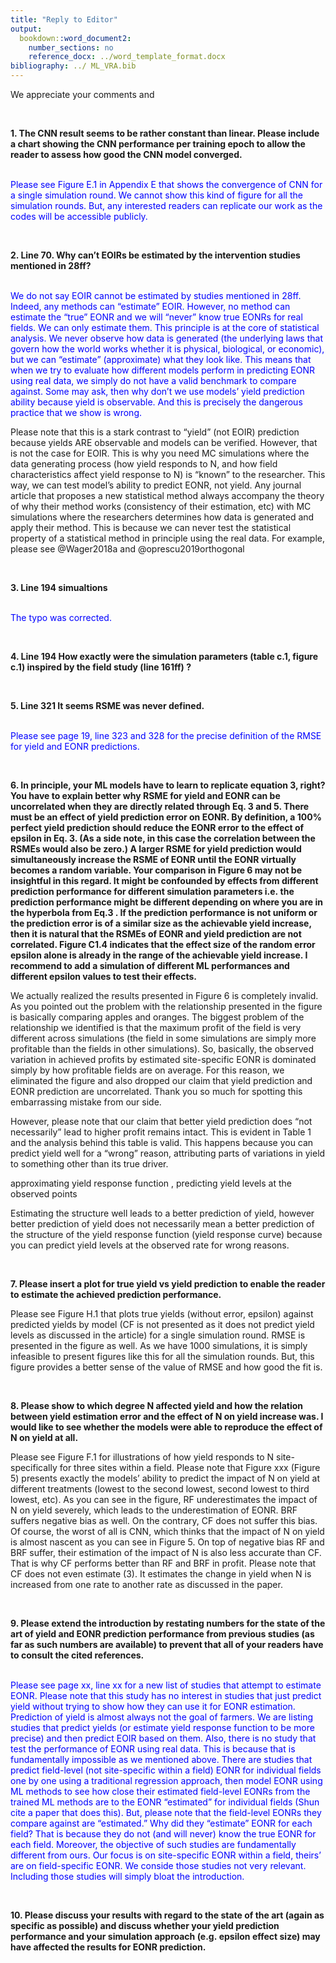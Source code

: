 ```yaml
---
title: "Reply to Editor"
output:
  bookdown::word_document2:
    number_sections: no
    reference_docx: ../word_template_format.docx
bibliography: ../ ML_VRA.bib
---
```


We appreciate your comments and 

<br>

**1. The CNN result seems to be rather constant than linear. Please include a chart showing the CNN performance per training epoch to allow the reader to assess how good the CNN model converged.**

<span style="color:blue">  
Please see Figure E.1 in Appendix E that shows the convergence of CNN for a single simulation round. We cannot show this kind of figure for all the simulation rounds. But, any interested readers can replicate our work as the codes will be accessible publicly.
</span>

<br>

**2. Line 70. Why can't EOIRs be estimated by the intervention studies mentioned in 28ff?**

<span style="color:blue">  
We do not say EOIR cannot be estimated by studies mentioned in 28ff. Indeed, any methods can "estimate" EOIR. However, no method can estimate the "true" EONR and we will 
"never" know true EONRs for real fields. We can only estimate them. This principle is at the core of statistical analysis. We never observe how data is generated (the underlying laws that govern how the world works whether it is physical, biological, or economic), but we can "estimate" (approximate) what they look like. This means that when we try to evaluate how different models perform in predicting EONR using real data, we simply do not have a valid benchmark to compare against. Some may ask, then why don't we use models' yield prediction ability because yield is observable. And this is precisely the dangerous practice that we show is wrong.

Please note that this is a stark contrast to "yield" (not EOIR) prediction because yields ARE observable and models can be verified. However, that is not the case for EOIR. This is why you need MC simulations where the data generating process (how yield responds to N, and how field characteristics affect yield response to N) is "known" to the researcher. This way, we can test model's ability to predict EONR, not yield. Any journal article that proposes a new statistical method always accompany the theory of why their method works (consistency of their estimation, etc) with MC simulations where the researchers determines how data is generated and apply their method. This is because we can never test the statistical property of a statistical method in principle using the real data. For example, please see @Wager2018a and @oprescu2019orthogonal

</span>

<br>

**3. Line 194 simualtions**

<span style="color:blue">  
The typo was corrected.
</span>

<br>

**4. Line 194 How exactly were the simulation parameters (table c.1, figure c.1) inspired by the field study (line 161ff) ?**

<span style="color:blue">  

</span>

<br>

**5. Line 321 It seems RSME was never defined.**

<span style="color:blue">  
Please see page 19, line 323 and 328 for the precise definition of the RMSE for yield and EONR predictions.
</span>

<br>

**6. In principle, your ML models have to learn to replicate equation 3, right? You have to explain better why RSME for yield and EONR can be uncorrelated when they are directly related through Eq. 3 and 5. There must be an effect of yield prediction error on EONR. By definition, a 100% perfect yield prediction should reduce the EONR error to the effect of epsilon in Eq. 3. (As a side note, in this case the correlation between the RSMEs would also be zero.) A larger RSME for yield prediction would simultaneously increase the RSME of EONR until the EONR virtually becomes a random variable. Your comparison in Figure 6 may not be insightful in this regard. It might be confounded by effects from different prediction performance for different simulation parameters i.e. the prediction performance might be different depending on where you are in the hyperbola from Eq.3 . If the prediction performance is not uniform or the prediction error is of a similar size as the achievable yield increase, then it is natural that the RSMEs of EONR and yield prediction are not correlated. Figure C1.4 indicates that the effect size of the random error epsilon alone is already in the range of the achievable yield increase. I recommend to add a simulation of different ML performances and different epsilon values to test their effects.**



<span style="color:blue">  

We actually realized the results presented in Figure 6 is completely invalid. As you pointed out the problem with the relationship presented in the figure is basically comparing apples and oranges. The biggest problem of the relationship we identified is that the maximum profit of the field is very different across simulations (the field in some simulations are simply more profitable than the fields in other simulations). So, basically, the observed variation in achieved profits by estimated site-specific EONR is dominated simply by how profitable fields are on average. For this reason, we eliminated the figure and also dropped our claim that yield prediction and EONR prediction are uncorrelated. Thank you so much for spotting this embarrassing mistake from our side. 

However, please note that our claim that better yield prediction does "not necessarily" lead to higher profit remains intact. This is evident in Table 1 and the analysis behind this table is valid. This happens because you can predict yield well for a "wrong" reason, attributing parts of variations in yield to something other than its true driver. 

approximating yield response function , predicting yield levels at the observed points

Estimating the structure well leads to a better prediction of yield, however better prediction of yield does not necessarily mean a better prediction of the structure of the yield response function (yield response curve) because you can predict yield levels at the observed rate for wrong reasons.

</span>

<br>

**7. Please insert a plot for true yield vs yield prediction to enable the reader to estimate the achieved prediction performance.**

Please see Figure H.1 that plots true yields (without error, epsilon) against predicted yields by model (CF is not presented as it does not predict yield levels as discussed in the article) for a single simulation round. RMSE is presented in the figure as well. As we have 1000 simulations, it is simply infeasible to present figures like this for all the simulation rounds. But, this figure provides a better sense of the value of RMSE and how good the fit is. 

<span style="color:blue">  

</span>

<br>

**8. Please show to which degree N affected yield and how the relation between yield estimation error and the effect of N on yield increase was. I would like to see whether the models were able to reproduce the effect of N on yield at all.**

Please see Figure F.1 for illustrations of how yield responds to N site-specifically for three sites within a field. Please note that Figure xxx (Figure 5) presents exactly the models' ability to predict the impact of N on yield at different treatments (lowest to the second lowest, second lowest to third lowest, etc). As you can see in the figure, RF underestimates the impact of N on yield severely, which leads to the underestimation of EONR. BRF suffers negative bias as well. On the contrary, CF does not suffer this bias. Of course, the worst of all is CNN, which thinks that the impact of N on yield is almost nascent as you can see in Figure 5. On top of negative bias RF and BRF suffer, their estimation of the impact of N is also less accurate than CF. That is why CF performs better than RF and BRF in profit. Please note that CF does not even estimate (3). It estimates the change in yield when N is increased from one rate to another rate as discussed in the paper. 

<span style="color:blue">  

</span>

<br>

**9. Please extend the introduction by restating numbers for the state of the art of yield and EONR prediction performance from previous studies (as far as such numbers are available) to prevent that all of your readers have to consult the cited references.**

<span style="color:blue">  
Please see page xx, line xx for a new list of studies that attempt to estimate EONR. Please note that this study has no interest in studies that just predict yield without trying to show how they can use it for EONR estimation. Prediction of yield is almost always not the goal of farmers. We are listing studies that predict yields (or estimate yield response function to be more precise) and then predict EOIR based on them. Also, there is no study that test the performance of EONR using real data. This is because that is fundamentally impossible as we mentioned above. There are studies that predict field-level (not site-specific within a field) EONR for individual fields one by one using a traditional regression approach, then model EONR using ML methods to see how close their estimated field-level EONRs from the trained ML methods are to the EONR "estimated" for individual fields (Shun cite a paper that does this). But, please note that the field-level EONRs they compare against are "estimated." Why did they "estimate" EONR for each field? That is because they do not (and will never) know the true EONR for each field. Moreover, the objective of such studies are fundamentally different from ours. Our focus is on site-specific EONR within a field, theirs' are on field-specific EONR. We conside those studies not very relevant. Including those studies will simply bloat the introduction. 
</span>

<br>

**10. Please discuss your results with regard to the state of the art (again as specific as possible) and discuss whether your yield prediction performance and your simulation approach (e.g. epsilon effect size) may have affected the results for EONR prediction.**

<span style="color:blue">  

</span>

<br>

